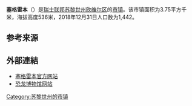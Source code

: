 {{Infobox settlement
| name = 塞格雷本
| native_name = {{lang|de|Seegräben}}
| settlement_type = [[市镇_(瑞士)|瑞士市镇]]
| image_skyline = Aabach - Robenhausen - Pfäffikersee - Seegräben 2014-10-31 15-34-16.JPG
| image_caption = 塞格雷本风光
| image_seal = Seegräben-blazon.svg
| image_map = Karte Gemeinde Seegräben 2007.png
| map_caption = 塞格雷本在欣维尔区的位置
| pushpin_map = Switzerland
| pushpin_relief = Switzerland relief location map.jpg
| pushpin_label_position = top
| pushpin_map_caption = 塞格雷本在瑞士的位置
| subdivision_type = 国家
| subdivision_name = {{CHE}}
| subdivision_type1 = [[瑞士行政区划|州]]
| subdivision_name1 = {{flagicon|Zürich|size=16px}} [[苏黎世州|苏黎世州]]
| subdivision_type2 = [[区_(瑞士)|区]]
| subdivision_name2 = [[欣维尔区|欣维尔区]]
| elevation_m = 561
| area_footnotes = <ref name=面积>{{cite web|url=https://www.bfs.admin.ch/bfs/de/home/statistiken/raum-umwelt/bodennutzung-bedeckung/gesamtspektrum-regionalen-stufen/gemeinden.html|title=Arealstatistik Standard - Gemeinden nach 4 Hauptbereichen|trans_title=瑞士联邦按四种用地类型划分的市镇面积统计表|date=2018-11-26|publisher=[[瑞士联邦统计署|瑞士联邦统计署]]|language=de|accessdate=2019-12-02|archive-date=2019-11-15|archive-url=https://web.archive.org/web/20191115011326/https://www.bfs.admin.ch/bfs/de/home/statistiken/raum-umwelt/bodennutzung-bedeckung/gesamtspektrum-regionalen-stufen/gemeinden.html|dead-url=no}}</ref>
| area_total_km2 = 3.77
| population_as_of = 2018年12月31日
| population_footnotes = <ref>{{cite web|url=https://www.bfs.admin.ch/bfs/de/home/statistiken/bevoelkerung.assetdetail.7966022.html|title=Ständige Wohnbevölkerung nach Staatsangehörigkeitskategorie, Geschlecht und Gemeinde, Provisorische Jahresergebnisse, 2018|trans_title=瑞士联邦2018年按国籍、性别和市镇划分的常住人口统计表|date=2019-04-09|publisher=[[瑞士联邦统计署|瑞士联邦统计署]]|language=de|accessdate=2019-10-26|archive-date=2019-04-11|archive-url=https://web.archive.org/web/20190411063248/https://www.bfs.admin.ch/bfs/de/home/statistiken/bevoelkerung.assetdetail.7966022.html|dead-url=no}}</ref>
| population_total = 1442
| population_density_km2 = auto
| timezone = [[欧洲中部时间|CET]]
| utc_offset = +1
| timezone_DST = [[欧洲中部夏令时间|CEST]]
| utc_offset_DST = +2
| coordinates = {{coord|47|20|37|N|8|46|20|E|region:|display=inline,title}}
| postal_code_type = [[瑞士邮政编码系统|邮政编码]]
| postal_code = 8607
| blank_name = [[瑞士市镇官方编号|官方编号]]
| blank_info = 0119
| website = {{url|www.seegraeben.ch}}
}}

'''塞格雷本'''（{{lang-de|Seegräben}}）是[[瑞士联邦|瑞士联邦]][[苏黎世州|苏黎世州]][[欣维尔区|欣维尔区]]的[[市镇_(瑞士)|市镇]]。该市镇面积为3.75平方千米，海拔高度536米，2018年12月31日人口数为1,442。

== 参考来源 ==
{{reflist}}

== 外部連結 ==
* [http://www.seegraeben.ch 塞格雷本官方网站] {{Wayback|url=http://www.seegraeben.ch/ |date=20220412080309 }} {{de icon}}
* [http://www.sauriermuseum.ch/ 恐龙博物馆网站] {{Wayback|url=http://www.sauriermuseum.ch/ |date=20210128120114 }} {{de icon}}

{{Switzerland-geo-stub}}
{{苏黎世州区划}}
{{DEFAULTSORT:Seegräben}}
[[Category:苏黎世州的市镇|Category:苏黎世州的市镇]]